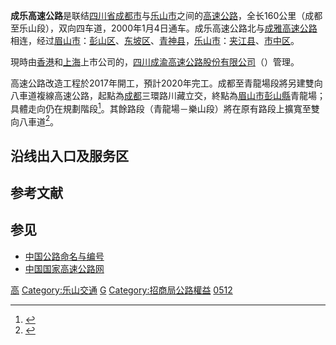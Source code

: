 {{中国高速公路信息框
| 编号 = G0512
| 名称 = 成都-乐山高速公路
| 自定头部 = 
| 地圖 = 
| 路線簡稱 = 成乐
| 最近通車日期 = 2000年1月4日
| 规划总里程 = 89
| 起點 = [[四川省|四川省]][[眉山市|眉山市]][[彭山区|彭山区]]{{China Expwy Name|G5}}{{China Expwy Name|G93}}青龙场枢纽
| 规划起点 = 四川省成都市
| 終點 = [[四川省|四川省]][[乐山市|乐山市]][[市中区|市中区]]{{China Expwy Name|G93}}张徐坝立交
| 规划终点 = 同上
| 出口處數 = 10
| 服务区数 = 2
}}
'''成乐高速公路'''是联结[[四川省|四川省]][[成都市|成都市]]与[[乐山市|乐山市]]之间的[[高速公路|高速公路]]，全长160公里（成都至乐山段），双向四车道，2000年1月4日通车。成乐高速公路北与[[成雅高速公路|成雅高速公路]]相连，经过[[眉山市|眉山市]]：[[彭山区|彭山区]]、[[东坡区|东坡区]]、[[青神县|青神县]]，[[乐山市|乐山市]]：[[夹江县|夹江县]]、[[市中区_(乐山市)|市中区]]。

現時由[[香港|香港]]和[[上海|上海]]上市公司的，[[四川成渝高速公路股份有限公司|四川成渝高速公路股份有限公司]]（{{hkex2|0107}}）管理。

高速公路改造工程於2017年開工，預計2020年完工。成都至青龍場段將另建雙向八車道複線高速公路，起點為[[成都|成都]]三環路川藏立交，終點為[[眉山市|眉山市]][[彭山縣|彭山縣]]青龍場；具體走向仍在規劃階段<ref>{{Cite web|url=https://sichuan.scol.com.cn/fffy/201710/56017272.html|title=【问政四川】成乐高速扩容是否走西航港大道？官方：仍在研究中|accessdate=2018-10-03|author=|date=2017-10-26|publisher=四川在線|archive-date=2019-06-06|archive-url=https://web.archive.org/web/20190606025022/https://sichuan.scol.com.cn/fffy/201710/56017272.html|dead-url=no}}</ref>。其餘路段（青龍場－樂山段）將在原有路段上擴寬至雙向八車道<ref>{{Cite web|url=https://sichuan.scol.com.cn/ggxw/201610/55697942.html|title=成乐高速扩容工程2017年开工 2020年通车(图)|accessdate=2018-10-03|author=|date=2016-10-26|publisher=四川在線|archive-date=2019-06-12|archive-url=https://web.archive.org/web/20190612214552/https://sichuan.scol.com.cn/ggxw/201610/55697942.html|dead-url=no}}</ref>。

== 沿线出入口及服务区 ==
{{Start expwy exit box|place=1}}
{{Expwy exit item|place=[[眉山市|眉山市]]<br/>[[彭山区|彭山区]]|place rows=3|type=H|name=青龙场枢纽|dist start=42(1847)|highway connection={{China Expwy Name|G5|[[成雅高速公路|成雅高速公路]]|L1=G93}}}}
{{Expwy exit item||type=E|name=青龙|dist start=43|road connection=工业大道}}
{{Expwy exit item||type=E|name=彭山|dist start=|road connection=迎宾大道}}
{{Expwy exit item|place=[[眉山市|眉山市]]<br/>[[东坡区|东坡区]]|place rows=5|type=H|name=永丰立交|highway connection={{China Expwy Name|SA3|P=Sichuan}}|state=C}}
{{Expwy exit item||type=S|name=眉山服务区|road connection}}
{{Expwy exit item||type=E|name=眉山|dist start=68|road connection={{中国国道名|351|眉州大道}}|comment=眉山市区}}
{{Expwy exit item||type=H|name=眉山南樞紐|dist start=81|highway connection={{China Expwy Name|S40|P=Sichuan}}|state=C}}
{{Expwy exit item|type=E|name=青神|dist start=83|road connection=广益路}}
{{Expwy exit item|place=[[眉山市|眉山市]]<br/>[[青神县|青神县]]|place rows=1|type=E|name=|dist start=|road connection=|state=U|comment=修建中}}
{{Expwy exit item|place=[[乐山市|乐山市]]<br/>[[夹江县|夹江县]]|place rows=5|type=S|name=夹江天福服务区|road connection}}
{{Expwy exit item||type=E|name=夹江|dist start=105|road connection={{中国国道名|245|}}}}
{{Expwy exit item|type=E|name=|dist start=|road connection=|state=U|comment=修建中}}
{{Expwy exit item|type=E|name=|dist start=|road connection=|state=U|comment=修建中}}
{{Expwy exit item||type=E|name=观音滩|dist start=118|road connection={{中国省道名|305|P=四川}}|comment=}}
{{Expwy exit item|place=[[乐山市|乐山市]]<br/>[[市中区|市中区]]|place rows=4|type=H|name=棉竹枢纽|dist start=122|road connection={{China Expwy Name|SL|P=四川}}|state=L|comment=仅开放东向}}
{{Expwy exit item||type=E|name=乐山|dist start=128|road connection={{中国省道名|306|P=四川|长青路}}|comment=}}
{{Expwy exit item||type=MH|name=张徐坝|dist start=89|highway connection={{China Expwy Name|G93}}|state=C|comment=乐山南<br>与{{China Expwy Name|G93}}并行}}
{{Expwy exit item||type=H|name=安谷|dist start=|highway connection={{China Expwy Name|S66|P=四川}}|state=C|comment=与{{China Expwy Name|G93}}并行}}
{{End expwy exit box|place=1}}

== 参考文献 ==
{{reflist}}
==参见==
*[[中国公路命名与编号|中国公路命名与编号]]
*[[中国国家高速公路网|中国国家高速公路网]]
{{Navboxes
| title = 中国高速公路
| titlestyle = background: #008000; color:white;
| list1 = 
{{中国国家高速公路网}}
{{四川省高速公路}}
}}

[[Category:成都交通|高]]
[[Category:乐山交通|Category:乐山交通]]
[[Category:四川省高速公路|G]]
[[Category:招商局公路權益|Category:招商局公路權益]]
[[Category:中国国家高速公路网首都辐射线联络线|0512]]
